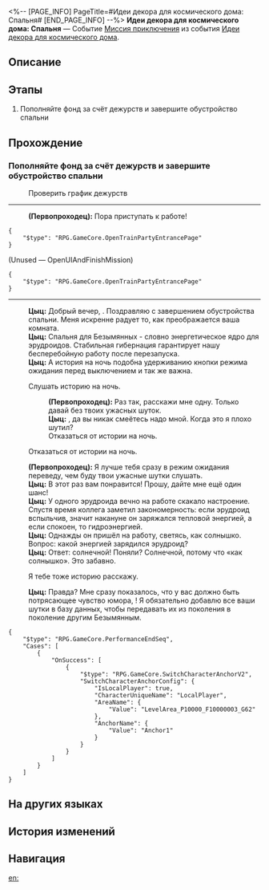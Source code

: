 <%-- [PAGE_INFO]
PageTitle=#Идеи декора для космического дома: Спальня#
[END_PAGE_INFO] --%>
{{Дополнить|Диалоги.}}
{{Миссия Инфобокс
|id              = 8027113
|Название        = 
|Изображение     = Миссия Идеи декора для космического дома Спальня.png
|Тип             = Миссия приключения
|Событие         = Идеи декора для космического дома
|Глава           = Идеи декора для космического дома
|Условия         = Завершена [[Миссия приключения]] «[[Идеи декора для космического дома: Введение]]»
|Персонажи       = Первопроходец; Цыц
|СтартЛокация    = [[Звёздный экспресс]] — [[Вагон для вечеринок]]
|Мир             = Звёздный экспресс
|Предыдущая      = Идеи декора для космического дома: Введение
|Следующая       = Идеи декора для космического дома: Строительная практика
|Награды         = Кредиты*5 000
}}
'''Идеи декора для космического дома: Спальня''' — Событие [[Миссия приключения]] из события [[Идеи декора для космического дома]].

==Описание==
{{Описание|<!--официальное описание из Перекрёстка судеб-->}}

==Этапы==
# Пополняйте фонд за счёт дежурств и завершите обустройство спальни

==Прохождение==
{{Дополнить}}
===Пополняйте фонд за счёт дежурств и завершите обустройство спальни===
{{Описание миссии|тип=Миссия приключения|локация=Вагон для вечеринок|Приятная обстановка гарантирует качественный сон.}}
{{Диалог Начало}}

:{{Диалог|Журнал путешествий}} Проверить график дежурств
----
:'''(Первопроходец):''' Пора приступать к работе!
<pre>{
	"$type": "RPG.GameCore.OpenTrainPartyEntrancePage"
}</pre>

;(Unused &mdash; OpenUIAndFinishMission)
<pre>{
	"$type": "RPG.GameCore.OpenTrainPartyEntrancePage"
}</pre>
----
:'''Цыц:''' Добрый вечер, {{MC|ж=дорогая Безымянная|м=дорогой Безымянный}}. Поздравляю с завершением обустройства спальни. Меня искренне радует то, как преображается ваша комната.
:'''Цыц:''' Спальня для Безымянных - словно энергетическое ядро для эрудроидов. Стабильная гибернация гарантирует нашу бесперебойную работу после перезапуска.
:'''Цыц:''' А история на ночь подобна удерживанию кнопки режима ожидания перед выключением и так же важна.
:{{Диалог|Стрелка}} Слушать историю на ночь.
::'''(Первопроходец):''' Раз так, расскажи мне одну. Только давай без твоих ужасных шуток.
::'''Цыц:''' {{MC|ж=Дорогая Безымянная|м=Дорогой Безымянный}}, да вы никак смеётесь надо мной. Когда это я плохо шутил?
::Отказаться от истории на ночь.
:{{Диалог|Стрелка}} Отказаться от истории на ночь.
:'''(Первопроходец):''' Я лучше тебя сразу в режим ожидания переведу, чем буду твои ужасные шутки слушать.
:'''Цыц:''' В этот раз вам понравится! Прошу, дайте мне ещё один шанс!
:'''Цыц:''' У одного эрудроида вечно на работе скакало настроение. Спустя время коллега заметил закономерность: если эрудроид вспыльчив, значит накануне он заряжался тепловой энергией, а если спокоен, то гидроэнергией.
:'''Цыц:''' Однажды он пришёл на работу, светясь, как солнышко. Вопрос: какой энергией зарядился эрудроид?
:'''Цыц:''' Ответ: солнечной! Поняли? Солнечной, потому что «как солнышко». Это забавно.
:{{Диалог|Стрелка}} Я тебе тоже историю расскажу.
:'''Цыц:''' Правда? Мне сразу показалось, что у вас должно быть потрясающее чувство юмора, {{MC|ж=дорогая Безымянная|м=дорогой Безымянный}}! Я обязательно добавлю все ваши шутки в базу данных, чтобы передавать их из поколения в поколение другим Безымянным.
:{{tx}}
<pre>{
	"$type": "RPG.GameCore.PerformanceEndSeq",
	"Cases": [
		{
			"OnSuccess": [
				{
					"$type": "RPG.GameCore.SwitchCharacterAnchorV2",
					"SwitchCharacterAnchorConfig": {
						"IsLocalPlayer": true,
						"CharacterUniqueName": "LocalPlayer",
						"AreaName": {
							"Value": "LevelArea_P10000_F10000003_G62"
						},
						"AnchorName": {
							"Value": "Anchor1"
						}
					}
				}
			]
		}
	]
}</pre>
{{Диалог Конец}}

==На других языках==
{{На других языках
|en   = Cosmic Home Décor Guide: Bedroom
|zhs  = 宇宙家装指南：卧室篇
|zht  = 宇宙家裝指南：臥室篇
|ja   = コズミック・ハウジングガイド：リラックスエリア
|ko   = 우주 인테리어 가이드: 침실편
|es   = Guía de decoración galáctica: dormitorio
|fr   = Guide de décoration cosmique&nbsp;: Chambre
|ru   = Идеи декора для космического дома: Спальня
|th   = คู่มือแต่งบ้านแห่งจักรวาล: ห้องนอน
|vi   = Hướng Dẫn Trang Trí Nhà Vũ Trụ: Phòng Ngủ
|de   = Leitfaden für galaktisches Heimdekor: Schlafzimmer
|id   = Panduan Dekorasi Rumah Alam Semesta: Kamar Tidur
|pt   = Guia de Decoração Cósmica: Quarto
}}

==История изменений==
{{История изменений|3.5}}

==Навигация==
{{Миссия приключения Навбокс|Глава }}

[[en:]]
